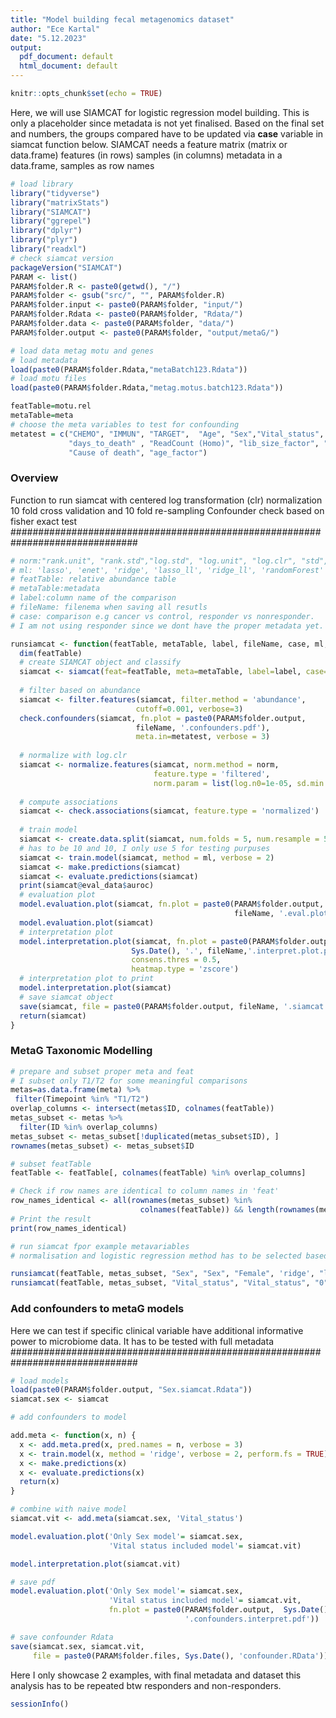 ```yaml
---
title: "Model building fecal metagenomics dataset"
author: "Ece Kartal"
date: "5.12.2023"
output:
  pdf_document: default
  html_document: default
---
```



```r
knitr::opts_chunk$set(echo = TRUE)
```

Here, we will use SIAMCAT for logistic regression model building. 
This is only a placeholder since metadata is not yet finalised. 
Based on the final set and numbers, the groups compared have to be updated 
via **case** variable in siamcat function below. 
SIAMCAT needs a feature matrix (matrix or data.frame) 
features (in rows) samples (in columns)
metadata in a data.frame, samples as row names

```r
# load library
library("tidyverse")
library("matrixStats")
library("SIAMCAT")
library("ggrepel")
library("dplyr")
library("plyr")
library("readxl")
# check siamcat version
packageVersion("SIAMCAT")
PARAM <- list()
PARAM$folder.R <- paste0(getwd(), "/")
PARAM$folder <- gsub("src/", "", PARAM$folder.R)
PARAM$folder.input <- paste0(PARAM$folder, "input/")
PARAM$folder.Rdata <- paste0(PARAM$folder, "Rdata/")
PARAM$folder.data <- paste0(PARAM$folder, "data/")
PARAM$folder.output <- paste0(PARAM$folder, "output/metaG/")

# load data metag motu and genes
# load metadata 
load(paste0(PARAM$folder.Rdata,"metaBatch123.Rdata"))
# load motu files
load(paste0(PARAM$folder.Rdata,"metag.motus.batch123.Rdata"))

```

```r
featTable=motu.rel
metaTable=meta
# choose the meta variables to test for confounding
metatest = c("CHEMO", "IMMUN", "TARGET",  "Age", "Sex","Vital_status", "Timepoint",   
             "days_to_death" , "ReadCount (Homo)", "lib_size_factor", "lib_Homo_factor", 
             "Cause of death", "age_factor")
```

###############################################################################
### Overview
Function to run siamcat with centered log transformation (clr) normalization
10 fold cross validation and 10 fold re-sampling
Confounder check based on fisher exact test
###############################################################################

```r
# norm:"rank.unit", "rank.std","log.std", "log.unit", "log.clr", "std", "pass"
# ml: 'lasso', 'enet', 'ridge', 'lasso_ll', 'ridge_ll', 'randomForest'
# featTable: relative abundance table
# metaTable:metadata
# label:column name of the comparison 
# fileName: filenema when saving all resutls 
# case: comparison e.g cancer vs control, responder vs nonresponder. 
# I am not using responder since we dont have the proper metadata yet. 

runsiamcat <- function(featTable, metaTable, label, fileName, case, ml, norm){
  dim(featTable)
  # create SIAMCAT object and classify
  siamcat <- siamcat(feat=featTable, meta=metaTable, label=label, case=case)
  
  # filter based on abundance 
  siamcat <- filter.features(siamcat, filter.method = 'abundance', 
                            cutoff=0.001, verbose=3)
  check.confounders(siamcat, fn.plot = paste0(PARAM$folder.output, 
                            fileName, '.confounders.pdf'),
                            meta.in=metatest, verbose = 3)
        
  # normalize with log.clr
  siamcat <- normalize.features(siamcat, norm.method = norm, 
                                feature.type = 'filtered',
                                norm.param = list(log.n0=1e-05, sd.min.q=1))
                                      
  # compute associations 
  siamcat <- check.associations(siamcat, feature.type = 'normalized')
        
  # train model
  siamcat <- create.data.split(siamcat, num.folds = 5, num.resample = 5) 
  # has to be 10 and 10, I only use 5 for testing purpuses 
  siamcat <- train.model(siamcat, method = ml, verbose = 2)
  siamcat <- make.predictions(siamcat)
  siamcat <- evaluate.predictions(siamcat)    
  print(siamcat@eval_data$auroc)
  # evaluation plot
  model.evaluation.plot(siamcat, fn.plot = paste0(PARAM$folder.output, Sys.Date(), '.',
                                                  fileName, '.eval.plot.pdf'))
  model.evaluation.plot(siamcat)
  # interpretation plot
  model.interpretation.plot(siamcat, fn.plot = paste0(PARAM$folder.output, 
                           Sys.Date(), '.', fileName,'.interpret.plot.pdf'),
                           consens.thres = 0.5,
                           heatmap.type = 'zscore')
  # interpretation plot to print
  model.interpretation.plot(siamcat)
  # save siamcat object
  save(siamcat, file = paste0(PARAM$folder.output, fileName, '.siamcat.Rdata'))
  return(siamcat) 
}

```

###############################################################################
### MetaG Taxonomic Modelling
###############################################################################

```r
# prepare and subset proper meta and feat
# I subset only T1/T2 for some meaningful comparisons
metas=as.data.frame(meta) %>%
 filter(Timepoint %in% "T1/T2")
overlap_columns <- intersect(metas$ID, colnames(featTable))
metas_subset <- metas %>%
  filter(ID %in% overlap_columns)
metas_subset <- metas_subset[!duplicated(metas_subset$ID), ]
rownames(metas_subset) <- metas_subset$ID

# subset featTable
featTable <- featTable[, colnames(featTable) %in% overlap_columns]

# Check if row names are identical to column names in 'feat'
row_names_identical <- all(rownames(metas_subset) %in% 
                             colnames(featTable)) && length(rownames(metas_subset)) == ncol(featTable)
# Print the result
print(row_names_identical)

```

```r
# run siamcat fpor example metavariables
# normalisation and logistic regression method has to be selected based on the data and final question, this is only as an example. 

runsiamcat(featTable, metas_subset, "Sex", "Sex", "Female", 'ridge', "log.std" ) 
runsiamcat(featTable, metas_subset, "Vital_status", "Vital_status", "0", 'ridge', "log.std" ) 
```

###############################################################################
### Add confounders to metaG models
Here we can test if specific clinical variable have additional informative power
to microbiome data. It has to be tested with full metadata
###############################################################################

```r
# load models
load(paste0(PARAM$folder.output, "Sex.siamcat.Rdata"))
siamcat.sex <- siamcat

# add confounders to model

add.meta <- function(x, n) {
  x <- add.meta.pred(x, pred.names = n, verbose = 3)
  x <- train.model(x, method = 'ridge', verbose = 2, perform.fs = TRUE)
  x <- make.predictions(x)
  x <- evaluate.predictions(x)
  return(x)
}

# combine with naive model
siamcat.vit <- add.meta(siamcat.sex, 'Vital_status')

model.evaluation.plot('Only Sex model'= siamcat.sex,
                      'Vital status included model'= siamcat.vit)

model.interpretation.plot(siamcat.vit)

# save pdf
model.evaluation.plot('Only Sex model'= siamcat.sex,
                      'Vital status included model'= siamcat.vit,
                      fn.plot = paste0(PARAM$folder.output,  Sys.Date(),
                                       '.confounders.interpret.pdf'))

# save confounder Rdata
save(siamcat.sex, siamcat.vit,
     file = paste0(PARAM$folder.files, Sys.Date(), 'confounder.RData'))
```

Here I only showcase 2 examples, with final metadata and dataset this analysis has to be repeated btw responders and non-responders.
```r
sessionInfo()
```


